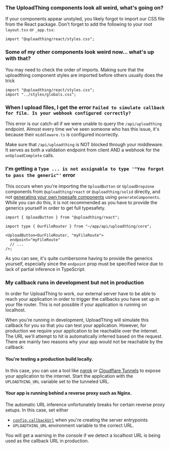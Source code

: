 ### The UploadThing components look all weird, what's going on?

If your components appear unstyled, you likely forgot to import our CSS file
from the React package. Don't forget to add the following to your root
`layout.tsx` or `_app.tsx`:

```tsx
import "@uploadthing/react/styles.css";
```

### Some of my other components look weird now... what's up with that?

You may need to check the order of imports. Making sure that the uploadthing
component styles are imported before others usually does the trick

```tsx
import "@uploadthing/react/styles.css";
import "../styles/globals.css";
```

### When I upload files, I get the error `Failed to simulate callback for file. Is your webhook configured correctly?`

This error is our catch-all if we were unable to query the `/api/uploadthing`
endpoint. Almost every time we've seen someone who has this issue, it's because
their `middleware.ts` is configured incorrectly.

Make sure that `/api/uploadthing` is NOT blocked through your middleware. It
serves as both a validation endpoint from client AND a webhook for the
`onUploadComplete` calls.

### I'm getting a `Type ... is not assignable to type '"You forgot to pass the generic"'` error

This occurs when you're importing the `UploadButton` or `UploadDropzone`
components from `@uploadthing/react` or `@uploadthing/solid` directly, and not
[generating your own typesafe components](/api-reference/react#generateComponents)
using `generateComponents`. While you can do this, it is not recommended as you
have to provide the generics yourself in order to get full typesafety.

```tsx
import { UploadButton } from "@uploadthing/react";

import type { OurFileRouter } from "~/app/api/uploadthing/core";

<UploadButton<OurFileRouter, "myFileRoute">
  endpoint="myFileRoute"
  // ...
/>;
```

As you can see, it's quite cumbersome having to provide the generics yourself,
especially since the `endpoint` prop must be specified twice due to lack of
partial inference in TypeScript.

### My callback runs in development but not in production

In order for UploadThing to work, our external server have to be able to reach
your application in order to trigger the callbacks you have set up in your file
router. This is not possible if your application is running on localhost.

When you're running in development, UploadThing will simulate this callback for
you so that you can test your application. However, for production we require
your application to be reachable over the internet. The URL we'll attempt to hit
is automatically inferred based on the request. There are mainly two reasons why
your app would not be reachable by the callback:

#### You're testing a production build locally.

In this case, you can use a tool like [ngrok](https://ngrok.com/) or
[Cloudflare Tunnels](https://developers.cloudflare.com/cloudflare-one/connections/connect-networks/get-started/create-remote-tunnel/)
to expose your application to the internet. Start the application with the
`UPLOADTHING_URL` variable set to the tunneled URL.

#### Your app is running behind a reverse proxy such as Nginx.

The automatic URL inference unfortunately breaks for certain reverse proxy
setups. In this case, set either

- [`config.callbackUrl`](/api-reference/next#config-object) when you're creating
  the server entrypoints
- `UPLOADTHING_URL` environment variable to the correct URL.

You will get a warning in the console if we detect a localhost URL is being used
as the callback URL in production.
